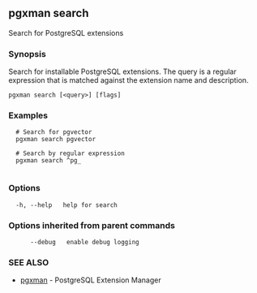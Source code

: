 ## pgxman search

Search for PostgreSQL extensions

### Synopsis

Search for installable PostgreSQL extensions. The query is a regular expression that is matched
against the extension name and description.

```
pgxman search [<query>] [flags]
```

### Examples

```
  # Search for pgvector
  pgxman search pgvector

  # Search by regular expression
  pgxman search ^pg_
		
```

### Options

```
  -h, --help   help for search
```

### Options inherited from parent commands

```
      --debug   enable debug logging
```

### SEE ALSO

* [pgxman](pgxman.md)	 - PostgreSQL Extension Manager

